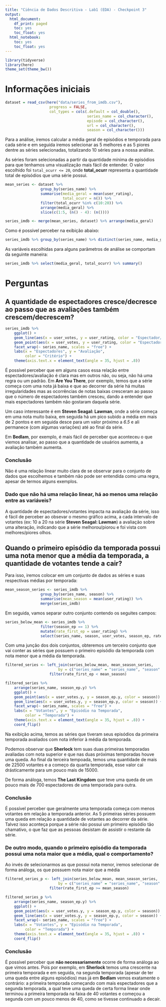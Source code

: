 ```yaml
---
title: "Ciência de Dados Descritiva - Lab1 (EDA) - Checkpoint 3"
output:
  html_document:
    df_print: paged
    toc: yes
    toc_float: yes
  html_notebook:
    toc: yes
    toc_float: yes
---
```


```r
library(tidyverse)
library(here)
theme_set(theme_bw())
```

# Informações iniciais

```r
dataset = read_csv(here("data/series_from_imdb.csv"), 
                    progress = FALSE,
                    col_types = cols(.default = col_double(), 
                                     series_name = col_character(), 
                                     episode = col_character(), 
                                     url = col_character(),
                                     season = col_character()))
```

Para a análise, iremos calcular a média geral de episódios e temporada para cada série e em seguida iremos selecionar as 5 melhores e as 5 piores dentre as séries selecionadas, totalizando 10 séries para a nossa análise.

As séries foram selecionadas a partir da quantidade mínima de episódios para que tenhamos uma visualização mais fácil de entender. O valor escolhido foi `total_ocurr <= 20`, onde **total_ocurr** representa a quantidade total de episódios que uma série possui.

```r

mean_series <- dataset %>%
                group_by(series_name) %>%
                summarise(media_geral = mean(user_rating),
                          total_ocurr = n()) %>%
                filter(total_ocurr %in% c(10:20)) %>%
                arrange(media_geral) %>% 
                slice(c(1:5, (n() - 4): (n())))

series_imdb <- merge(mean_series, dataset) %>% arrange(media_geral)

```

Como é possível perceber na exibição abaixo:

```r

series_imdb %>% group_by(series_name) %>% distinct(series_name, media_geral)

```

As variáveis escolhidas para alguns parâmetros de análise se comportam da seguinte maneira:

```r
series_imdb %>% select(media_geral, total_ocurr) %>% summary()
```

# Perguntas

## A quantidade de espectadores cresce/decresce ao passo que as avaliações também crescem/decrescem?

```r

series_imdb %>% 
    ggplot() +
    geom_line(aes(x = user_votes, y = user_rating, color = "Espectador/Avaliação")) +
    geom_point(aes(x = user_votes, y = user_rating, color = "Espectador/Avaliação")) +
    facet_wrap(~ series_name, scales = "free") +
    labs(x = "Espectadores", y = "Avaliação", 
         color = "Critério") +
    theme(axis.text.x = element_text(angle = 35, hjust = .8))

```

É possível perceber que em alguns casos essa relação entre espectadores/avaliação é clara mas em outros não, ou seja, não há uma regra ou um padrão. Em **Are You There**, por exemplo, temos que a série começa com uma nota já baixa e que ao decorrer da série há muitas irregularidades mas as ocorrências de notas baixas cresceram ao passo que o número de espectadores também cresceu, dando a entender que mais espectadores também não gostaram daquela série.

Um caso interessante é em **Steven Seagal: Lawman**, onde a série começa em uma nota muito baixa, em seguida há um pico subido a média em mais de 2 pontos e em seguida desce para um valor próximo a *6.5* e ali permanece (com algumas variações) até ao final da série.

Em **Bedlam**, por exemplo, é mais fácil de perceber que aconteceu o que viemos analisar, ao passo que a quantidade de usuários aumenta, a avaliação também aumenta.

### Conclusão

Não é uma relação linear muito clara de se observar para o conjunto de dados que escolhemos e também não pode ser entendida como uma regra, apesar de termos alguns exemplos.

### Dado que não há uma relação linear, há ao menos uma relação entre as variáveis?

A quantidade de espectadores/votantes impacta na avaliação da série, isso é fácil de perceber ao obsevar o  mesmo gráfico acima, a cada intervalo de votantes (ex: 10 a 20 na série **Steven Seagal: Lawman**) a avaliação sobre uma alteração, indicando que a série melhorou/piorou e foi vista com melhores/piores olhos.

## Quando o primeiro episódio da temporada possui uma nota menor que a média da temporada, a quantidade de votantes tende a cair?

Para isso, iremos colocar em um conjunto de dados as séries e suas respectivas médias por temporada:

```r
mean_season_series <- series_imdb %>% 
                group_by(series_name, season) %>%
                summarise(mean_season = mean(user_rating)) %>%
                merge(series_imdb)
```

Em seguida, vamos separar outro conjunto contendo os seguites campos:

```r
series_below_mean <- series_imdb %>%
                filter(season_ep == 1) %>% 
                mutate(rate_first_ep = user_rating) %>%
                select(series_name, season, user_votes, season_ep, rate_first_ep)
```

Com uma junção dos dois conjuntos, obteremos um terceiro conjunto que vai conter as séries que possuem o primeiro episódio da temporada com nota menor que a média da temporada. 

```r

filtered_series <- left_join(series_below_mean, mean_season_series, 
                        by = c("series_name" = "series_name", "season" = "season")) %>%
                    filter(rate_first_ep < mean_season)

filtered_series %>%
    arrange(series_name, season_ep.y) %>%
    ggplot() +
    geom_point(aes(x = user_votes.y, y = season_ep.y, color = season)) +
    geom_line(aes(x = user_votes.y, y = season_ep.y, color = season)) +
    facet_wrap(~ series_name, scales = "free") +
    labs(x = "Votantes", y = "Episódio na Temporada", 
         color = "Temporada") +
    theme(axis.text.x = element_text(angle = 35, hjust = .8)) +
    coord_flip()

```

Na exibição acima, temos as séries que tiveram seus episódios da primeira temporada avaliados com nota inferior à média da temporada.

Podemos observar que **Sherlock** tem suas duas primeiras temporadas avaliadas com nota superior e que nas duas próximas temporadas houve uma queda. Ao final da terceira tempoada, temos uma quantidade de mais de 22500 votantes e a começo da quarta temporada, esse valor cai drásticamente para um pouco mais de 15000.

De forma análoga, temos **The Last Kingdom** que teve uma queda de um pouco mais de 700 espectadores de uma temporada para outra.

### Conclusão 

É possível perceber que geralmente uma temporada começa com menos votantes em relação a temporada anterior. As 5 primeiras séries possuem uma queda em relação a quantidade de votantes ao decorrer da série. Talvez isso aconteça porque a série não possui um primeiro episódio tão chamativo, o que faz que as pessoas desistam de assistir o restante da série.

### De outro modo, quando o primeiro episódio da temporada possui uma nota maior que a média, qual o comportamento?

Ao invés de selecionarmos as que possui nota menor, iremos selecionar de forma análoga, os que possuem nota maior que a média
```r

filtered_series_p <- left_join(series_below_mean, mean_season_series, 
                        by = c("series_name" = "series_name", "season" = "season")) %>%
                    filter(rate_first_ep >= mean_season)

filtered_series_p %>%
    arrange(series_name, season_ep.y) %>%
    ggplot() +
    geom_point(aes(x = user_votes.y, y = season_ep.y, color = season)) +
    geom_line(aes(x = user_votes.y, y = season_ep.y, color = season)) +
    facet_wrap(~ series_name, scales = "free") +
    labs(x = "Votantes", y = "Episódio na Temporada", 
         color = "Temporada") +
    theme(axis.text.x = element_text(angle = 35, hjust = .8)) +
    coord_flip()

```

### Conclusão

É possível perceber que **não necessariamente** ocorre de forma análoga ao que vimos antes. Pois por exemplo, em **Sherlock** temos uma crescente na primeira temporada e em seguida, na segunda temporada (apesar de ter uma queda entre alguns episódios) mas já em **Bedlam** vemos exatamente o contrário: a primeira temporada começando com mais espectadores que a segunda temporada, a qual teve uma queda de certa forma linear onde terminou a primeira temporada na faixa de 40 votantes e começou a segunda com um pouco menos de 40, como se tivesse continuado a decair.